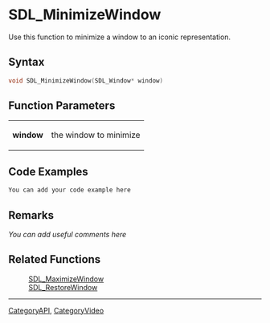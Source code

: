 
= SDL_MinimizeWindow =
Use this function to minimize a window to an iconic representation.


== Syntax ==
<syntaxhighlight lang='c++'>
void SDL_MinimizeWindow(SDL_Window* window)
</syntaxhighlight>

== Function Parameters ==
{|
|'''window'''
|the window to minimize
|}

== Code Examples ==
<syntaxhighlight lang='c++'>
You can add your code example here
</syntaxhighlight>

== Remarks ==
''You can add useful comments here''

== Related Functions ==
:[[SDL_MaximizeWindow]]
:[[SDL_RestoreWindow]]

----
[[CategoryAPI]], [[CategoryVideo]]
